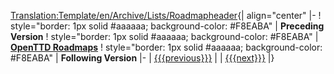 <noinclude>[[Translation:Template/en/Archive/Lists/Roadmapheader]]</noinclude>{| align="center"
|-
! style="border: 1px solid #aaaaaa; background-color: #F8EABA" | '''Preceding Version'''
! style="border: 1px solid #aaaaaa; background-color: #F8EABA" | '''[[en/Archive/Lists/Roadmap|OpenTTD Roadmaps]]'''
! style="border: 1px solid #aaaaaa; background-color: #F8EABA" | '''Following Version'''
|- 
| [[{{{previous}}}]] {{{historical}}}
| '''{{{current}}}'''
| [[{{{next}}}]]
|}